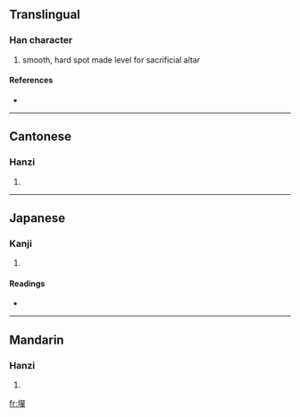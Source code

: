 ==Translingual==

===Han character===
{{Han char|rn=32|rad=土|as=12|sn=15|four=4615<sub>6</sub>|canj=土口口十 (GRRJ)}}

# smooth, hard spot made level for sacrificial altar

====References====
* {{Han ref|kx=0238.290|dkj=05458|dj=0477.140|hdz=10486.250|uh=58A0|ud=22688|bh=E54D|bd=58701}}

----

==Cantonese==

===Hanzi===
{{yue-hanzi|jyut=|y=sin6}}

# {{defn|Cantonese}}

----

==Japanese==

===Kanji===
{{ja-kanji|grade=|rs=土12}}

# {{defn|Japanese}}

====Readings====
* {{ja-readings|on=[[せん]] (sen), [[ぜん]] (zen), [[たん]] (tan)|kun=}}

----

==Mandarin==

===Hanzi===
{{cmn-hanzi|pin=[[shàn]] ([[shan4]])|wg=shan<sup>4</sup>}}

# {{defn|Mandarin}}

[[fr:墠]]